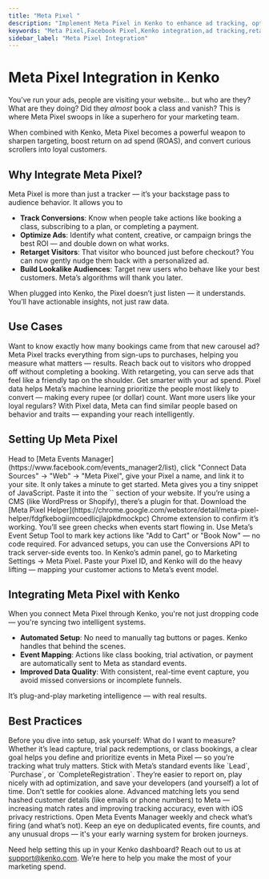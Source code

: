 ```yaml
---
title: "Meta Pixel "
description: "Implement Meta Pixel in Kenko to enhance ad tracking, optimize campaigns, and drive customer engagement."
keywords: "Meta Pixel,Facebook Pixel,Kenko integration,ad tracking,retargeting,conversion tracking"
sidebar_label: "Meta Pixel Integration"
---
```


# Meta Pixel Integration in Kenko

You’ve run your ads, people are visiting your website... but who are they? What are they doing? Did they _almost_ book a class and vanish? This is where Meta Pixel swoops in like a superhero for your marketing team.

When combined with Kenko, Meta Pixel becomes a powerful weapon to sharpen targeting, boost return on ad spend (ROAS), and convert curious scrollers into loyal customers.

## Why Integrate Meta Pixel?

Meta Pixel is more than just a tracker — it’s your backstage pass to audience behavior. It allows you to

- **Track Conversions**: Know when people take actions like booking a class, subscribing to a plan, or completing a payment.
- **Optimize Ads**: Identify what content, creative, or campaign brings the best ROI — and double down on what works.
- **Retarget Visitors**: That visitor who bounced just before checkout? You can now gently nudge them back with a personalized ad.
- **Build Lookalike Audiences**: Target new users who behave like your best customers. Meta’s algorithms will thank you later.

When plugged into Kenko, the Pixel doesn’t just listen — it understands. You’ll have actionable insights, not just raw data.

## Use Cases

<CardGroup cols={2}>
  <Card title="Conversion Tracking" icon="filter-list">
    Want to know exactly how many bookings came from that new carousel ad? Meta Pixel tracks everything from sign-ups to purchases, helping you measure what matters — results.
  </Card>
  <Card title="Audience Retargeting" icon="user-beard-bolt">
    Reach back out to visitors who dropped off without completing a booking. With retargeting, you can serve ads that feel like a friendly tap on the shoulder.
  </Card>
  <Card title="Ad Optimization" icon="grid-round-2-plus">
    Get smarter with your ad spend. Pixel data helps Meta’s machine learning prioritize the people most likely to convert — making every rupee (or dollar) count.
  </Card>
  <Card title="Lookalike Audiences" icon="users">
    Want more users like your loyal regulars? With Pixel data, Meta can find similar people based on behavior and traits — expanding your reach intelligently.
  </Card>
</CardGroup>

## Setting Up Meta Pixel

<Steps>
  <Step title="Create Your Pixel" icon="plus">
    Head to [Meta Events Manager](https://www.facebook.com/events_manager2/list), click "Connect Data Sources" → "Web" → "Meta Pixel", give your Pixel a name, and link it to your site. It only takes a minute to get started.
  </Step>
  <Step title="Install the Pixel Code" icon="code">
    Meta gives you a tiny snippet of JavaScript. Paste it into the `<head>` section of your website. If you’re using a CMS (like WordPress or Shopify), there’s a plugin for that.
  </Step>
  <Step title="Verify Installation" icon="check">
    Download the [Meta Pixel Helper](https://chrome.google.com/webstore/detail/meta-pixel-helper/fdgfkebogiimcoedlicjlajpkdmockpc) Chrome extension to confirm it’s working. You’ll see green checks when events start flowing in.
  </Step>
  <Step title="Configure Events" icon="gear">
    Use Meta’s Event Setup Tool to mark key actions like "Add to Cart" or "Book Now" — no code required. For advanced setups, you can use the Conversions API to track server-side events too.
  </Step>
  <Step title="Enable in Kenko" icon="toggle-large-on">
    In Kenko’s admin panel, go to Marketing Settings → Meta Pixel. Paste your Pixel ID, and Kenko will do the heavy lifting — mapping your customer actions to Meta’s event model.
  </Step>
</Steps>

## Integrating Meta Pixel with Kenko

When you connect Meta Pixel through Kenko, you're not just dropping code — you're syncing two intelligent systems.

- **Automated Setup**: No need to manually tag buttons or pages. Kenko handles that behind the scenes.
- **Event Mapping**: Actions like class booking, trial activation, or payment are automatically sent to Meta as standard events.
- **Improved Data Quality**: With consistent, real-time event capture, you avoid missed conversions or incomplete funnels.

It’s plug-and-play marketing intelligence — with real results.

## Best Practices

<AccordionGroup>
  <Accordion title="Define Clear Objectives" icon="bullseye">
    Before you dive into setup, ask yourself: What do I want to measure? Whether it’s lead capture, trial pack redemptions, or class bookings, a clear goal helps you define and prioritize events in Meta Pixel — so you’re tracking what truly matters.
  </Accordion>
  <Accordion title="Use Standard Events" icon="stairs">
    Stick with Meta’s standard events like `Lead`, `Purchase`, or `CompleteRegistration`. They’re easier to report on, play nicely with ad optimization, and save your developers (and yourself) a lot of time.
  </Accordion>
  <Accordion title="Enable Advanced Matching" icon="arrow-down-up-across-line">
    Don’t settle for cookies alone. Advanced matching lets you send hashed customer details (like emails or phone numbers) to Meta — increasing match rates and improving tracking accuracy, even with iOS privacy restrictions.
  </Accordion>
  <Accordion title="Regularly Monitor Performance" icon="eye">
    Open Meta Events Manager weekly and check what’s firing (and what’s not). Keep an eye on deduplicated events, fire counts, and any unusual drops — it's your early warning system for broken journeys.
  </Accordion>
</AccordionGroup>

Need help setting this up in your Kenko dashboard? Reach out to us at [support@kenko.com](mailto:support@kenko.com). We’re here to help you make the most of your marketing spend.